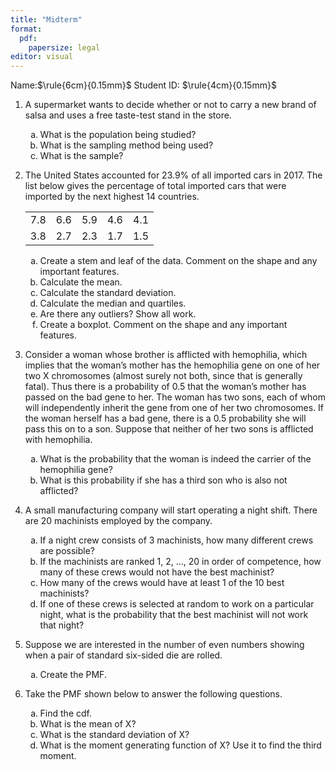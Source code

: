 ```yaml
---
title: "Midterm"
format: 
  pdf:
    papersize: legal
editor: visual
---
```


Name:$\rule{6cm}{0.15mm}$ Student ID: $\rule{4cm}{0.15mm}$

1.  A supermarket wants to decide whether or not to carry a new brand of salsa and uses a free taste-test stand in the store.

    a.  What is the population being studied? \vspace{2cm}
    b.  What is the sampling method being used? \vspace{2cm}
    c.  What is the sample? \vspace{2cm}

2.  The United States accounted for 23.9% of all imported cars in 2017. The list below gives the percentage of total imported cars that were imported by the next highest 14 countries.

    |     |     |     |     |     |
    |-----|-----|-----|-----|-----|
    | 7.8 | 6.6 | 5.9 | 4.6 | 4.1 |
    | 3.8 | 2.7 | 2.3 | 1.7 | 1.5 |

    a.  Create a stem and leaf of the data. Comment on the shape and any important features. \vspace{10cm}
    b.  Calculate the mean. \vspace{4cm}
    c.  Calculate the standard deviation. \vspace{10cm}
    d.  Calculate the median and quartiles. \vspace{5cm}
    e.  Are there any outliers? Show all work. \vspace{5cm}
    f.  Create a boxplot. Comment on the shape and any important features. \vspace{7cm}

3.  Consider a woman whose brother is afflicted with hemophilia, which implies that the woman's mother has the hemophilia gene on one of her two X chromosomes (almost surely not both, since that is generally fatal). Thus there is a probability of 0.5 that the woman's mother has passed on the bad gene to her. The woman has two sons, each of whom will independently inherit the gene from one of her two chromosomes. If the woman herself has a bad gene, there is a 0.5 probability she will pass this on to a son. Suppose that neither of her two sons is afflicted with hemophilia.

    a.  What is the probability that the woman is indeed the carrier of the hemophilia gene? \vspace{7cm}
    b.  What is this probability if she has a third son who is also not afflicted? \vspace{7cm}

4.  A small manufacturing company will start operating a night shift. There are 20 machinists employed by the company.

    a.  If a night crew consists of 3 machinists, how many different crews are possible? \vspace{4cm}
    b.  If the machinists are ranked 1, 2, ..., 20 in order of competence, how many of these crews would not have the best machinist? \vspace{4cm}
    c.  How many of the crews would have at least 1 of the 10 best machinists? \vspace{4cm}
    d.  If one of these crews is selected at random to work on a particular night, what is the probability that the best machinist will not work that night? \vspace{4cm}

5.  Suppose we are interested in the number of even numbers showing when a pair of standard six-sided die are rolled.

    a.  Create the PMF. \vspace{7cm}

6.  Take the PMF shown below to answer the following questions.

    a.  Find the cdf. \vspace{7cm}
    b.  What is the mean of X? \vspace{5cm}
    c.  What is the standard deviation of X? \vspace{7cm}
    d.  What is the moment generating function of X? Use it to find the third moment. 
